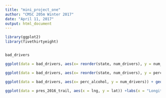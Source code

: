 ---
title: "mini_project_one"
author: "CMSC 205m Winter 2017"
date: "April 11, 2017"
output: html_document
---

```{r}
library(ggplot2)
library(fivethirtyeight)
```

```{r}
```

```{r}
bad_drivers
```

```{r}
ggplot(data = bad_drivers, aes(x= reorder(state, num_drivers), y = num_drivers)) + geom_point() + coord_flip()
```

```{r}
ggplot(data = bad_drivers, aes(x= reorder(state, num_drivers), y = perc_not_distracted)) + geom_point() + coord_flip()
```

```{r}
ggplot(data = bad_drivers, aes(x= perc_alcohol, y = num_drivers)) + geom_point() + coord_flip()
```

```{r}
ggplot(data = pres_2016_trail, aes(x = lng, y = lat)) +labs(x = "Longitude", y = "Latitude", title = "Trump 2016 Campaign Trail") + geom_path(aes(color = candidate), show.legend = FALSE) 
```

```{r}

```

